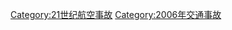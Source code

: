 {{Year by category
|m=2
|c=0
|d=0
|y=6
|cat=航空事故
|sortkey=Aviation accidents
|parent=21世纪航空事故
|subcat=2006年交通事故
}}
[[Category:21世纪航空事故|Category:21世纪航空事故]]
[[Category:2006年交通事故|Category:2006年交通事故]]